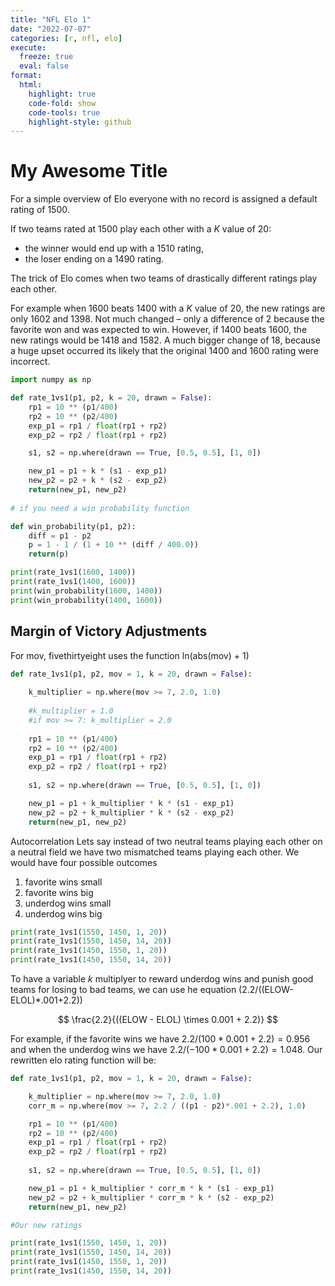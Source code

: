 ```yaml
---
title: "NFL Elo 1"
date: "2022-07-07"
categories: [r, nfl, elo]
execute: 
  freeze: true
  eval: false
format:
  html:
    highlight: true
    code-fold: show
    code-tools: true
    highlight-style: github
---
```


# My Awesome Title

For a simple overview of Elo everyone with no record is assigned a default rating of 1500. 

If two teams rated at 1500 play each other with a $K$ value of 20: 

- the winner would end up with a 1510 rating,
- the loser ending on a 1490 rating. 

The trick of Elo comes when two teams of drastically different ratings play each other. 

For example when 1600 beats 1400 with a $K$ value of 20, the new ratings are only 1602 and 1398. Not much changed – only a difference of 2 because the favorite won and was expected to win. However, if 1400 beats 1600, the new ratings would be 1418 and 1582. A much bigger change of 18, because a huge upset occurred its likely that the original 1400 and 1600 rating were incorrect.

```python
import numpy as np
```

```python
def rate_1vs1(p1, p2, k = 20, drawn = False):
    rp1 = 10 ** (p1/400)
    rp2 = 10 ** (p2/400)
    exp_p1 = rp1 / float(rp1 + rp2)
    exp_p2 = rp2 / float(rp1 + rp2)

    s1, s2 = np.where(drawn == True, [0.5, 0.5], [1, 0])

    new_p1 = p1 + k * (s1 - exp_p1)
    new_p2 = p2 + k * (s2 - exp_p2)
    return(new_p1, new_p2)
    
# if you need a win probability function

def win_probability(p1, p2):
    diff = p1 - p2
    p = 1 - 1 / (1 + 10 ** (diff / 400.0))
    return(p)
```

```python
print(rate_1vs1(1600, 1400))
print(rate_1vs1(1400, 1600))
print(win_probability(1600, 1400))
print(win_probability(1400, 1600))
```

## Margin of Victory Adjustments

For mov, fivethirtyeight uses the function ln(abs(mov) + 1)

```python
def rate_1vs1(p1, p2, mov = 1, k = 20, drawn = False):
    
    k_multiplier = np.where(mov >= 7, 2.0, 1.0)
    
    #k_multiplier = 1.0
    #if mov >= 7: k_multiplier = 2.0
    
    rp1 = 10 ** (p1/400)
    rp2 = 10 ** (p2/400)
    exp_p1 = rp1 / float(rp1 + rp2)
    exp_p2 = rp2 / float(rp1 + rp2)
    
    s1, s2 = np.where(drawn == True, [0.5, 0.5], [1, 0])

    new_p1 = p1 + k_multiplier * k * (s1 - exp_p1)
    new_p2 = p2 + k_multiplier * k * (s2 - exp_p2)
    return(new_p1, new_p2)
```

Autocorrelation Lets say instead of two neutral teams playing each other on a neutral field we have two mismatched teams playing each other. We would have four possible outcomes

1) favorite wins small
2) favorite wins big
3) underdog wins small
4) underdog wins big

```python
print(rate_1vs1(1550, 1450, 1, 20))
print(rate_1vs1(1550, 1450, 14, 20))
print(rate_1vs1(1450, 1550, 1, 20))
print(rate_1vs1(1450, 1550, 14, 20))
```

To have a variable $k$ multiplyer to reward underdog wins and punish good teams for losing to bad teams, we can use he equation (2.2/((ELOW-ELOL)*.001+2.2))


$$
\frac{2.2}{((ELOW - ELOL) \times 0.001 + 2.2)}
$$

For example, if the favorite wins we have $2.2/(100 * 0.001 + 2.2) = 0.956$ and when the underdog wins we have $2.2/(-100 * 0.001 + 2.2) = 1.048$. Our rewritten elo rating function will be:

```python
def rate_1vs1(p1, p2, mov = 1, k = 20, drawn = False):

    k_multiplier = np.where(mov >= 7, 2.0, 1.0)
    corr_m = np.where(mov >= 7, 2.2 / ((p1 - p2)*.001 + 2.2), 1.0)

    rp1 = 10 ** (p1/400)
    rp2 = 10 ** (p2/400)
    exp_p1 = rp1 / float(rp1 + rp2)
    exp_p2 = rp2 / float(rp1 + rp2)
    
    s1, s2 = np.where(drawn == True, [0.5, 0.5], [1, 0])

    new_p1 = p1 + k_multiplier * corr_m * k * (s1 - exp_p1)
    new_p2 = p2 + k_multiplier * corr_m * k * (s2 - exp_p2)
    return(new_p1, new_p2)
```

```python
#Our new ratings

print(rate_1vs1(1550, 1450, 1, 20))
print(rate_1vs1(1550, 1450, 14, 20))
print(rate_1vs1(1450, 1550, 1, 20))
print(rate_1vs1(1450, 1550, 14, 20))
```
